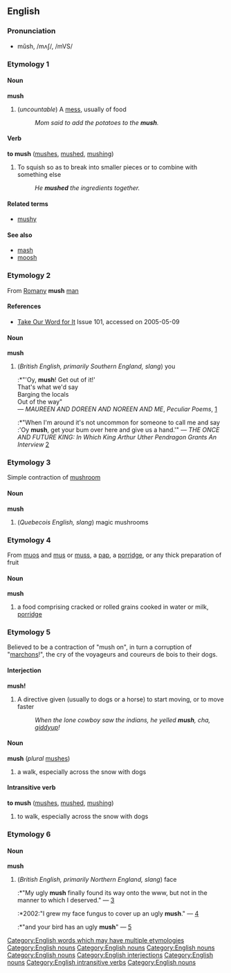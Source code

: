 ==English==
[[Category:English words which may have multiple etymologies]]
===Pronunciation===
*mŭsh, /mʌʃ/, /mVS/
===Etymology 1===
{{etystub}}
====Noun====
[[Category:English nouns]]
'''mush''' 
#(''uncountable'') A [[mess]], usually of food
#:''Mom said to add the potatoes to the '''mush'''.''
====Verb====
'''to mush'''  ([[mushes]], [[mushed]], [[mushing]])

# To squish so as to break into smaller pieces or to combine with something else
#:''He '''mushed''' the ingredients together.''

====Related terms====
*[[mushy]]

====See also====
*[[mash]]
*[[moosh]]

===Etymology 2===
From [[Romany]] '''mush''' [[man]]
==== References ====
* [http://www.takeourword.com/Issue101.html Take Our Word for It] Issue 101, accessed on 2005-05-09
====Noun====
[[Category:English nouns]]
'''mush''' 
#(''British English, primarily Southern England, slang'') you
#:*"'Oy, '''mush'''! Get out of it!'<br>That's what we'd say<br>Barging the locals<br>Out of the way"<br>&mdash; ''MAUREEN AND DOREEN AND NOREEN AND ME'', ''Peculiar Poems'', [http://www.jclamb.com/]
#:*"When I'm around it's not uncommon for someone to call me and say :'Oy '''mush''', get your bum over here and give us a hand.'" &mdash; ''THE ONCE AND FUTURE KING: In Which King Arthur Uther Pendragon Grants An Interview'' [http://arthurpendragon.ukonline.co.uk/arthur.html]

===Etymology 3===
Simple contraction of [[mushroom]]
====Noun====
[[Category:English nouns]]
'''mush''' 
#(''Quebecois English, slang'') magic mushrooms

===Etymology 4===
From {{OHG.}} [[muos]] and {{Gael.}} [[mus]] or [[muss]], a [[pap]], a [[porridge]], or any thick preparation of fruit
====Noun====
[[Category:English nouns]]
'''mush''' 
# a food comprising cracked or rolled grains cooked in water or milk, [[porridge]]

===Etymology 5===
Believed to be a contraction of "mush on", in turn a corruption of {{F.}} "[[marchons]]!", the cry of the voyageurs and coureurs de bois to their dogs.
====Interjection====
[[Category:English interjections]]
'''mush!'''

#A directive given (usually to dogs or a horse) to start moving, or to move faster
#:''When the lone cowboy saw the indians, he yelled '''mush''', cha, [[giddyup]]!''
====Noun====
[[Category:English nouns]]
'''mush'''  (''plural'' [[mushes]])

# a walk, especially across the snow with dogs
====Intransitive verb====
[[Category:English intransitive verbs]]
'''to mush'''  ([[mushes]], [[mushed]], [[mushing]])

# to walk, especially across the snow with dogs
===Etymology 6===
{{etystub}}
====Noun====
[[Category:English nouns]]
'''mush''' 
#(''British English, primarily Northern England, slang'') face
#:*"My ugly '''mush''' finally found its way onto the www, but not in the manner to which I deserved." &mdash; [http://owlfarm.pmgr.net/aspen/hst16.htm]
#:*2002:"I grew my face fungus to cover up an ugly '''mush'''." &mdash; [http://www.maggotdrowning.com/forum/topic.asp?ARCHIVE=true&TOPIC_ID=809]
#:*"and your bird has an ugly '''mush'''" &mdash; [http://b3ta.com/board/archive/21323/]